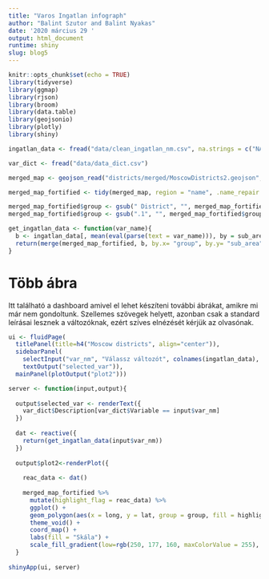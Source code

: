 ```yaml
---
title: "Varos Ingatlan infograph"
author: "Balint Szutor and Balint Nyakas"
date: '2020 március 29 '
output: html_document
runtime: shiny
slug: blog5
---
```


```r
knitr::opts_chunk$set(echo = TRUE)
library(tidyverse)
library(ggmap)
library(rjson)
library(broom)
library(data.table)
library(geojsonio)
library(plotly)
library(shiny)

ingatlan_data <- fread("data/clean_ingatlan_nm.csv", na.strings = c("NA"), dec=",")

var_dict <- fread("data/data_dict.csv")

merged_map <- geojson_read("districts/merged/MoscowDistricts2.geojson",  what = "sp")

merged_map_fortified <- tidy(merged_map, region = "name", .name_repair = c("minimal"))

merged_map_fortified$group <- gsub(" District", "", merged_map_fortified$group)
merged_map_fortified$group <- gsub(".1", "", merged_map_fortified$group)

get_ingatlan_data <- function(var_name){
  b <- ingatlan_data[, mean(eval(parse(text = var_name))), by = sub_area]
  return(merge(merged_map_fortified, b, by.x= "group", by.y= "sub_area", all.x = T)$V1)
}
```

# Több ábra

Itt található a dashboard amivel el lehet készíteni további ábrákat, amikre mi már nem gondoltunk. Szellemes szövegek helyett, azonban csak a standard leírásai lesznek a változóknak, ezért szíves elnézését kérjük az olvasónak.

```r
ui <- fluidPage(
  titlePanel(title=h4("Moscow districts", align="center")),
  sidebarPanel( 
    selectInput("var_nm", "Válassz változót", colnames(ingatlan_data), selected = "full_sq"),
    textOutput("selected_var")),
  mainPanel(plotOutput("plot2")))

server <- function(input,output){
  
  output$selected_var <- renderText({ 
    var_dict$Description[var_dict$Variable == input$var_nm]
  })
  
  dat <- reactive({
    return(get_ingatlan_data(input$var_nm))
  })
  
  output$plot2<-renderPlot({
    
    reac_data <- dat()
    
    merged_map_fortified %>% 
      mutate(highlight_flag = reac_data) %>% 
      ggplot() +
      geom_polygon(aes(x = long, y = lat, group = group, fill = highlight_flag)) +
      theme_void() +
      coord_map() +
      labs(fill = "Skála") +
      scale_fill_gradient(low=rgb(250, 177, 160, maxColorValue = 255), high=rgb(214, 48, 49, maxColorValue = 255))})
  }
  
shinyApp(ui, server)
```


